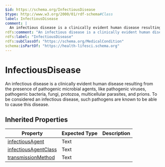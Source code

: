 ```yaml
---
$id: https://schema.org/InfectiousDisease
$type: http://www.w3.org/2000/01/rdf-schema#Class
label: InfectiousDisease
comment: |
  An infectious disease is a clinically evident human disease resulting from the presence of pathogenic microbial agents, like pathogenic viruses, pathogenic bacteria, fungi, protozoa, multicellular parasites, and prions. To be considered an infectious disease, such pathogens are known to be able to cause this disease.
rdfs:comment: "An infectious disease is a clinically evident human disease resulting from the presence of pathogenic microbial agents, like pathogenic viruses, pathogenic bacteria, fungi, protozoa, multicellular parasites, and prions. To be considered an infectious disease, such pathogens are known to be able to cause this disease."
rdfs:label: "InfectiousDisease"
rdfs:subClassOf: "https://schema.org/MedicalCondition"
schema:isPartOf: "https://health-lifesci.schema.org"
---
```


# InfectiousDisease

An infectious disease is a clinically evident human disease resulting from the presence of pathogenic microbial agents, like pathogenic viruses, pathogenic bacteria, fungi, protozoa, multicellular parasites, and prions. To be considered an infectious disease, such pathogens are known to be able to cause this disease.

## Inherited Properties

| Property | Expected Type | Description |
| --- | --- | --- |
| [infectiousAgent](https://schema.org/infectiousAgent) | Text |  |
| [infectiousAgentClass](https://schema.org/infectiousAgentClass) | Text |  |
| [transmissionMethod](https://schema.org/transmissionMethod) | Text |  |
